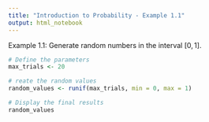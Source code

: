 ```yaml
---
title: "Introduction to Probability - Example 1.1"
output: html_notebook
---
```


Example 1.1: Generate random numbers in the interval $[0,1]$.

```r
# Define the parameters
max_trials <- 20

# reate the random values
random_values <- runif(max_trials, min = 0, max = 1)

# Display the final results
random_values
```
